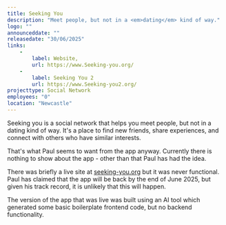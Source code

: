 ```yaml
---
title: Seeking You
description: "Meet people, but not in a <em>dating</em> kind of way."
logo: ""
announceddate: ""
releasedate: "30/06/2025"
links:
    - 
        label: Website,
        url: https://www.Seeking-you.org/
    -
        label: Seeking You 2
        url: https://www.Seeking-you2.org/
projecttype: Social Network
employees: "0"
location: "Newcastle"
---
```


Seeking you is a social network that helps you meet people, but not in a dating kind of way. It's a place to find new friends, share experiences, and connect with others who have similar interests.

That's what Paul seems to want from the app anyway. Currently there is nothing to show about the app - other than that Paul has had the idea.

There was briefly a live site at [seeking-you.org](https://seeking-you.org) but it was never functional. Paul has claimed that the app will be back by the end of June 2025, but given his track record, it is unlikely that this will happen.

The version of the app that was live was built using an AI tool which generated some basic boilerplate frontend code, but no backend functionality.